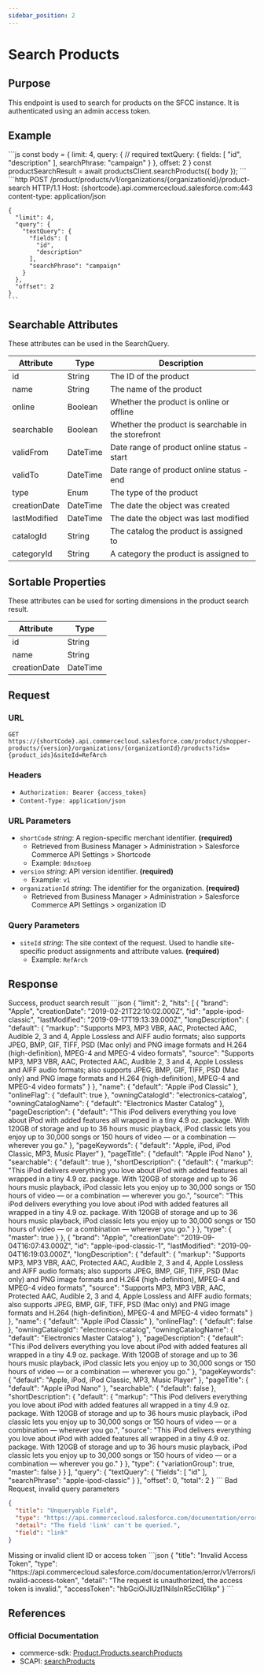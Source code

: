 ```yaml
---
sidebar_position: 2
---
```



# Search Products

## Purpose

This endpoint is used to search for products on the SFCC instance. It is authenticated using an admin access token.

## Example

<Tabs>
  <TabItem value="commerce-sdk" label="Commerce SDK">
    ```js
    const body = {
      limit: 4,
      query: { // required
        textQuery: {
          fields: [
            "id",
            "description"
          ],
          searchPhrase: "campaign"
        }
      },
      offset: 2
    }
    const productSearchResult = await productsClient.searchProducts({ body });
    ```
  </TabItem>
  <TabItem value="scapi" label="SCAPI">
    ```http
    POST /product/products/v1/organizations/{organizationId}/product-search HTTP/1.1
    Host: {shortcode}.api.commercecloud.salesforce.com:443
    content-type: application/json

    {
      "limit": 4,
      "query": {
        "textQuery": {
          "fields": [
            "id",
            "description"
          ],
          "searchPhrase": "campaign"
        }
      },
      "offset": 2
    }
    ```

  </TabItem>
</Tabs>

## Searchable Attributes

These attributes can be used in the SearchQuery.

| Attribute    | Type     | Description                                         |
| ------------ | -------- | --------------------------------------------------- |
| id           | String   | The ID of the product                               |
| name         | String   | The name of the product                             |
| online       | Boolean  | Whether the product is online or offline            |
| searchable   | Boolean  | Whether the product is searchable in the storefront |
| validFrom    | DateTime | Date range of product online status - start         |
| validTo      | DateTime | Date range of product online status - end           |
| type         | Enum     | The type of the product                             |
| creationDate | DateTime | The date the object was created                     |
| lastModified | DateTime | The date the object was last modified               |
| catalogId    | String   | The catalog the product is assigned to              |
| categoryId   | String   | A category the product is assigned to               |

## Sortable Properties

These attributes can be used for sorting dimensions in the product search result.

| Attribute    | Type     |
| ------------ | -------- |
| id           | String   |
| name         | String   |
| creationDate | DateTime |

## Request

### URL

`GET https://{shortCode}.api.commercecloud.salesforce.com/product/shopper-products/{version}/organizations/{organizationId}/products?ids={product_ids}&siteId=RefArch`

### Headers

- `Authorization: Bearer {access_token}`
- `Content-Type: application/json`

### URL Parameters

- `shortCode` _string_: A region-specific merchant identifier. **(required)**
  - Retrieved from Business Manager > Administration > Salesforce Commerce API Settings > Shortcode
  - Example: `0dnz6oep`
- `version` _string_: API version identifier. **(required)**
  - Example: `v1`
- `organizationId` _string_: The identifier for the organization. **(required)**
  - Retrieved from Business Manager > Administration > Salesforce Commerce API Settings > organization ID

### Query Parameters

- `siteId` _string_: The site context of the request. Used to handle site-specific product assignments and attribute values. **(required)**
  - Example: `RefArch`

## Response

<Tabs>
  <TabItem value="200" label="200">
  Success, product search result
  ```json
  {
    "limit": 2,
    "hits": [
      {
        "brand": "Apple",
        "creationDate": "2019-02-21T22:10:02.000Z",
        "id": "apple-ipod-classic",
        "lastModified": "2019-09-17T19:13:39.000Z",
        "longDescription": {
          "default": {
            "markup": "Supports MP3, MP3 VBR, AAC, Protected AAC, Audible 2, 3 and 4, Apple Lossless and AIFF audio formats; also supports JPEG, BMP, GIF, TIFF, PSD (Mac only) and PNG image formats and H.264 (high-definition), MPEG-4 and MPEG-4 video formats",
            "source": "Supports MP3, MP3 VBR, AAC, Protected AAC, Audible 2, 3 and 4, Apple Lossless and AIFF audio formats; also supports JPEG, BMP, GIF, TIFF, PSD (Mac only) and PNG image formats and H.264 (high-definition), MPEG-4 and MPEG-4 video formats"
          }
        },
        "name": {
          "default": "Apple iPod Classic"
        },
        "onlineFlag": {
          "default": true
        },
        "owningCatalogId": "electronics-catalog",
        "owningCatalogName": {
          "default": "Electronics Master Catalog"
        },
        "pageDescription": {
          "default": "This iPod delivers everything you love about iPod with added features all wrapped in a tiny 4.9 oz. package. With 120GB of storage and up to 36 hours music playback, iPod classic lets you enjoy up to 30,000 songs or 150 hours of video — or a combination — wherever you go."
        },
        "pageKeywords": {
          "default": "Apple, iPod, iPod Classic, MP3, Music Player"
        },
        "pageTitle": {
          "default": "Apple iPod Nano"
        },
        "searchable": {
          "default": true
        },
        "shortDescription": {
          "default": {
            "markup": "This iPod delivers everything you love about iPod with added features all wrapped in a tiny 4.9 oz. package. With 120GB of storage and up to 36 hours music playback, iPod classic lets you enjoy up to 30,000 songs or 150 hours of video — or a combination — wherever you go.",
            "source": "This iPod delivers everything you love about iPod with added features all wrapped in a tiny 4.9 oz. package. With 120GB of storage and up to 36 hours music playback, iPod classic lets you enjoy up to 30,000 songs or 150 hours of video — or a combination — wherever you go."
          }
        },
        "type": {
          "master": true
        }
      },
      {
        "brand": "Apple",
        "creationDate": "2019-09-04T16:07:43.000Z",
        "id": "apple-ipod-classic-1",
        "lastModified": "2019-09-04T16:19:03.000Z",
        "longDescription": {
          "default": {
            "markup": "Supports MP3, MP3 VBR, AAC, Protected AAC, Audible 2, 3 and 4, Apple Lossless and AIFF audio formats; also supports JPEG, BMP, GIF, TIFF, PSD (Mac only) and PNG image formats and H.264 (high-definition), MPEG-4 and MPEG-4 video formats",
            "source": "Supports MP3, MP3 VBR, AAC, Protected AAC, Audible 2, 3 and 4, Apple Lossless and AIFF audio formats; also supports JPEG, BMP, GIF, TIFF, PSD (Mac only) and PNG image formats and H.264 (high-definition), MPEG-4 and MPEG-4 video formats"
          }
        },
        "name": {
          "default": "Apple iPod Classic"
        },
        "onlineFlag": {
          "default": false
        },
        "owningCatalogId": "electronics-catalog",
        "owningCatalogName": {
          "default": "Electronics Master Catalog"
        },
        "pageDescription": {
          "default": "This iPod delivers everything you love about iPod with added features all wrapped in a tiny 4.9 oz. package. With 120GB of storage and up to 36 hours music playback, iPod classic lets you enjoy up to 30,000 songs or 150 hours of video — or a combination — wherever you go."
        },
        "pageKeywords": {
          "default": "Apple, iPod, iPod Classic, MP3, Music Player"
        },
        "pageTitle": {
          "default": "Apple iPod Nano"
        },
        "searchable": {
          "default": false
        },
        "shortDescription": {
          "default": {
            "markup": "This iPod delivers everything you love about iPod with added features all wrapped in a tiny 4.9 oz. package. With 120GB of storage and up to 36 hours music playback, iPod classic lets you enjoy up to 30,000 songs or 150 hours of video — or a combination — wherever you go.",
            "source": "This iPod delivers everything you love about iPod with added features all wrapped in a tiny 4.9 oz. package. With 120GB of storage and up to 36 hours music playback, iPod classic lets you enjoy up to 30,000 songs or 150 hours of video — or a combination — wherever you go."
          }
        },
        "type": {
          "variationGroup": true,
          "master": false
        }
      }
    ],
    "query": {
      "textQuery": {
        "fields": [
          "id"
        ],
        "searchPhrase": "apple-ipod-classic"
      }
    },
    "offset": 0,
    "total": 2
  }
  ```
  </TabItem>
  <TabItem value="400" label="400">
  Bad Request, invalid query parameters

```json
{
  "title": "Unqueryable Field",
  "type": "https://api.commercecloud.salesforce.com/documentation/error/v1/errors/unqueryable-field",
  "detail": "The field 'link' can't be queried.",
  "field": "link"
}
```

  </TabItem>
  <TabItem value="401" label="401">
  Missing or invalid client ID or access token
  ```json
  {
    "title": "Invalid Access Token",
    "type": "https://api.commercecloud.salesforce.com/documentation/error/v1/errors/invalid-access-token",
    "detail": "The request is unauthorized, the access token is invalid.",
    "accessToken": "hbGciOiJIUzI1NiIsInR5cCI6Ikp"
  }
  ```
  </TabItem>
</Tabs>

## References

### Official Documentation

- commerce-sdk: [Product.Products.searchProducts](https://salesforcecommercecloud.github.io/commerce-sdk/classes/product.products.html#searchproducts)
- SCAPI: [searchProducts](https://developer.salesforce.com/docs/commerce/commerce-api/references/products?meta=searchProducts)
